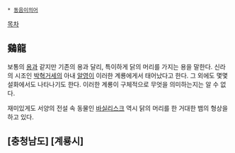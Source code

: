 * [[동음이의어]]

[[목차]]
== 鷄龍 ==
보통의 [[용]]과 같지만 기존의 용과 달리, 특이하게 닭의 머리를 가지는 용을 말한다. 신라의 시조인 [[박혁거세]]의 아내 [[알영]]이 이러한 계룡에게서 태어났다고 한다. 그 외에도 몇몇 설화에서도 나타나기도 한다. 이러한 계룡이 구체적으로 무엇을 의미하는지는 알 수 없다.

재미있게도 서양의 전설 속 동물인 [[바실리스크]] 역시 닭의 머리를 한 거대한 뱀의 형상을 하고 있다.

== [충청남도] [계룡시] ==
